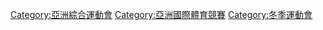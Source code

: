 {{Catnav|頁面分類|...|文化|体育|亞洲體育}}
{{Catmore}}
{{Commonscat|Asian Winter Games}}

[[Category:亞洲綜合運動會|Category:亞洲綜合運動會]]
[[Category:亞洲國際體育競賽|Category:亞洲國際體育競賽]]
[[Category:冬季運動會|Category:冬季運動會]]
